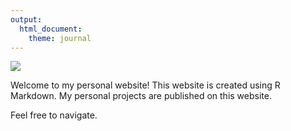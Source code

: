 ---
output:
  html_document:
    theme: journal
---

![](https://www.efinancialcareers.co.uk/binaries/content/gallery/efinancial-careers/articles/2020/01/welcome-1.jpg/welcome-1.jpg/dhiefc%3AfeaturedCard)

Welcome to my personal website! This website is created using R Markdown.  My personal projects are published on this website.

Feel free to navigate.


